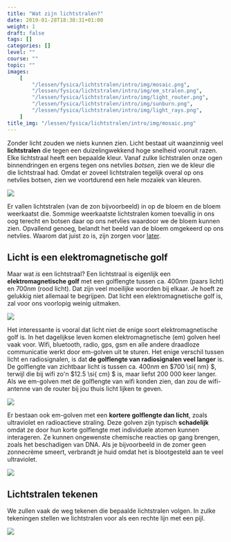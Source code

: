 ```yaml
---
title: "Wat zijn lichtstralen?"
date: 2019-01-28T18:38:31+01:00
weight: 1
draft: false
tags: []
categories: []
level: ""
course: ""
topic: ""
images:
    [
        "/lessen/fysica/lichtstralen/intro/img/mosaic.png",
        "/lessen/fysica/lichtstralen/intro/img/em_stralen.png",
        "/lessen/fysica/lichtstralen/intro/img/light_router.png",
        "/lessen/fysica/lichtstralen/intro/img/sunburn.png",
        "/lessen/fysica/lichtstralen/intro/img/light_rays.png",
    ]
title_img: "/lessen/fysica/lichtstralen/intro/img/mosaic.png"
---
```


Zonder licht zouden we niets kunnen zien. Licht bestaat uit waanzinnig veel
**lichtstralen** die tegen een duizelingwekkend hoge snelheid vooruit razen.
Elke lichtstraal heeft een bepaalde kleur. Vanaf zulke lichtstralen onze ogen
binnendringen en ergens tegen ons netvlies _botsen_, zien we de kleur die die
lichtstraal had. Omdat er zoveel lichtstralen tegelijk overal op ons netvlies
botsen, zien we voortdurend een hele mozaïek van kleuren.

![](img/mosaic.png)

Er vallen lichtstralen <Mute>(van de zon bijvoorbeeld)</Mute>
in op de bloem en de bloem weerkaatst die. Sommige weerkaatste
lichtstralen komen toevallig in ons oog terecht en botsen daar
op ons netvlies waardoor we de bloem kunnen zien.
Opvallend genoeg, belandt het beeld van de bloem omgekeerd op ons netvlies.
Waarom dat juist zo is, zijn zorgen voor [later](beeldvorming).

## Licht is een elektromagnetische golf

Maar wat _is_ een lichtstraal? Een lichtstraal is eigenlijk een
**elektromagnetische golf** met een golflengte tussen ca. $400 \si{ nm}$ (paars
licht) en $700 \si{ nm}$ (rood licht). Dat zijn veel moeilijke woorden bij
elkaar. Je hoeft ze gelukkig niet allemaal te begrijpen. Dat licht een
elektromagnetische golf is, zal voor ons voorlopig weinig uitmaken.

![](img/em_stralen.png)

Het interessante is vooral dat licht niet de enige soort elektromagnetische
golf is. In het dagelijkse leven komen elektromagnetische (em) golven heel vaak
voor. Wifi, bluetooth, radio, gps, gsm en alle andere draadloze communicatie
werkt door em-golven uit te sturen. Het enige verschil tussen licht en
radiosignalen, is dat **de golflengte van radiosignalen veel langer** is. De
golflengte van zichtbaar licht is tussen ca. $400 \si{ nm}$ en $700 \si{ nm} $,
terwijl die bij wifi zo'n $12.5 \si{ cm} $ is, maar liefst $200\ 000$ keer langer.
Als we em-golven met de
golflengte van wifi konden zien, dan zou de wifi-antenne van de router bij jou
thuis licht lijken te geven.

![](img/light_router.png)

Er bestaan ook em-golven met een **kortere golflengte dan licht**, zoals
ultraviolet en radioactieve straling. Deze golven zijn typisch **schadelijk**
omdat ze door hun korte golflengte met individuele atomen kunnen interageren.
Ze kunnen ongewenste chemische reacties op gang brengen, zoals het beschadigen
van DNA. Als je bijvoorbeeld in de zomer geen zonnecrème smeert, verbrandt je
huid omdat het is blootgesteld aan te veel ultraviolet.

![](img/sunburn.png)

## Lichtstralen tekenen

We zullen vaak de weg tekenen die bepaalde lichtstralen volgen. In zulke
tekeningen stellen we lichtstralen voor als een rechte lijn met een pijl.

![](img/light_rays.png)
